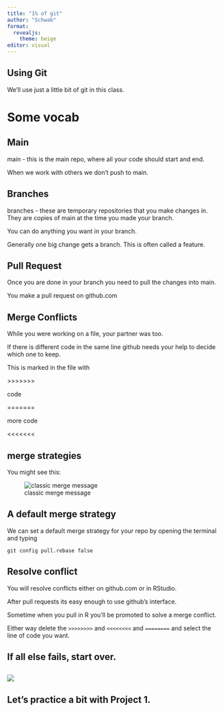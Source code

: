 ```yaml
---
title: "1% of git"
author: "Schwab"
format: 
  revealjs:
    theme: beige
editor: visual
---
```


## Using Git

We'll use just a little bit of git in this class.

# Some vocab

## Main

main - this is the main repo, where all your code should start and end.

When we work with others we don't push to main.

## Branches

branches - these are temporary repositories that you make changes in. They are copies of main at the time you made your branch.

You can do anything you want in your branch.

Generally one big change gets a branch. This is often called a feature.

## Pull Request

Once you are done in your branch you need to pull the changes into main.

You make a pull request on github.com

## Merge Conflicts

While you were working on a file, your partner was too.

If there is different code in the same line github needs your help to decide which one to keep.

This is marked in the file with

\>\>\>\>\>\>\>

code

=======

more code

\<\<\<\<\<\<\<

## merge strategies

You might see this:

![classic merge message](images/git-merge-message.png)

## A default merge strategy

We can set a default merge strategy for your repo by opening the terminal and typing

```         
git config pull.rebase false
```

## Resolve conflict

You will resolve conflicts either on github.com or in RStudio.

After pull requests its easy enough to use github's interface.

Sometime when you pull in R you'll be promoted to solve a merge conflict.

Either way delete the `>>>>>>>>` and `<<<<<<<<` and `========` and select the line of code you want.

## If all else fails, start over.

## 

![](https://learning.nceas.ucsb.edu/2023-04-coreR/images/git-xkcd-comic.png)

## Let's practice a bit with Project 1.
